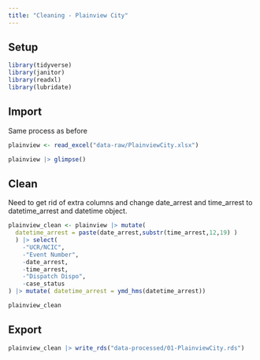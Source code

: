 ```yaml
---
title: "Cleaning - Plainview City"
---
```


## Setup

```r

library(tidyverse)
library(janitor)
library(readxl)
library(lubridate)
```

## Import 

Same process as before

```r
plainview <- read_excel("data-raw/PlainviewCity.xlsx")

plainview |> glimpse()
```

## Clean

Need to get rid of extra columns and change date_arrest and time_arrest to datetime_arrest and datetime object. 

```r
plainview_clean <- plainview |> mutate(
  datetime_arrest = paste(date_arrest,substr(time_arrest,12,19) )
  ) |> select(
    -"UCR/NCIC", 
    -"Event Number", 
    -date_arrest, 
    -time_arrest,
    -"Dispatch Dispo",
    -case_status
) |> mutate( datetime_arrest = ymd_hms(datetime_arrest))

plainview_clean
```

## Export

```r
plainview_clean |> write_rds("data-processed/01-PlainviewCity.rds")
```

